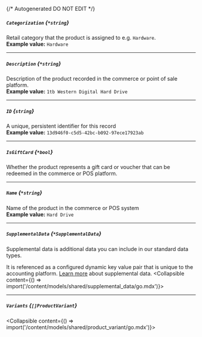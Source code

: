 {/* Autogenerated DO NOT EDIT  */}

##### `Categorization` *{`*string`}*
Retail category that the product is assigned to e.g. `Hardware`.
<br/>
**Example value:** `Hardware`

---
##### `Description` *{`*string`}*
Description of the product recorded in the commerce or point of sale platform.
<br/>
**Example value:** `1tb Western Digital Hard Drive`

---
##### `ID` *{`string`}*
A unique, persistent identifier for this record
<br/>
**Example value:** `13d946f0-c5d5-42bc-b092-97ece17923ab`

---
##### `IsGiftCard` *{`*bool`}*
Whether the product represents a gift card or voucher that
can be redeemed in the commerce or POS platform.


---
##### `Name` *{`*string`}*
Name of the product in the commerce or POS system
<br/>
**Example value:** `Hard Drive`

---
##### `SupplementalData` *{`*SupplementalData`}*
Supplemental data is additional data you can include in our standard data types. 

It is referenced as a configured dynamic key value pair that is unique to the accounting platform. [Learn more](https://docs.codat.io/using\-the\-api/supplemental\-data/overview) about supplemental data.
<Collapsible content={() => import('/content/models/shared/supplemental_data/go.mdx')}>
</Collapsible>

---
##### `Variants` *{`[]ProductVariant`}*
<Collapsible content={() => import('/content/models/shared/product_variant/go.mdx')}>
</Collapsible>

